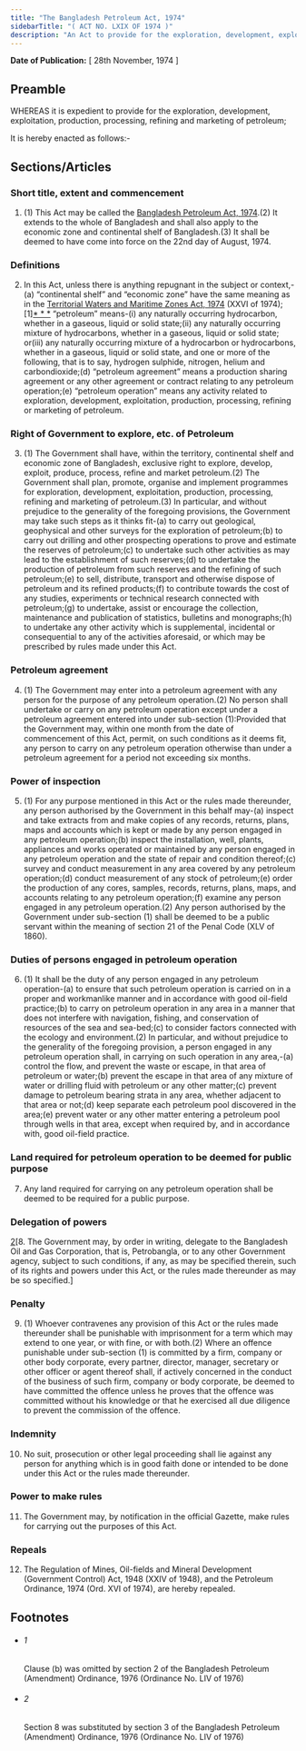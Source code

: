 ```yaml
---
title: "The Bangladesh Petroleum Act, 1974"
sidebarTitle: "( ACT NO. LXIX OF 1974 )"
description: "An Act to provide for the exploration, development, exploitation, production, processing, refining and marketing of petroleum."
---
```


**Date of Publication:** [ 28th November, 1974 ]

## Preamble

WHEREAS it is expedient to provide for the exploration, development, exploitation, production, processing, refining and marketing of petroleum;

It is hereby enacted as follows:-

## Sections/Articles

### Short title, extent and commencement

1. (1) This Act may be called the [Bangladesh Petroleum Act, 1974](/act-480.html "Bangladesh Petroleum Act, 1974").(2) It extends to the whole of Bangladesh and shall also apply to the economic zone and continental shelf of Bangladesh.(3) It shall be deemed to have come into force on the 22nd day of August, 1974.

### Definitions

2. In this Act, unless there is anything repugnant in the subject or context,-(a) “continental shelf” and “economic zone” have the same meaning as in the [Territorial Waters and Maritime Zones Act, 1974](/act-467.html "Territorial Waters and Maritime Zones Act, 1974") (XXVI of 1974);[1][\* \* \*](c) “petroleum” means-(i) any naturally occurring hydrocarbon, whether in a gaseous, liquid or solid state;(ii) any naturally occurring mixture of hydrocarbons, whether in a gaseous, liquid or solid state; or(iii) any naturally occurring mixture of a hydrocarbon or hydrocarbons, whether in a gaseous, liquid or solid state, and one or more of the following, that is to say, hydrogen sulphide, nitrogen, helium and carbondioxide;(d) “petroleum agreement” means a production sharing agreement or any other agreement or contract relating to any petroleum operation;(e) “petroleum operation” means any activity related to exploration, development, exploitation, production, processing, refining or marketing of petroleum.

### Right of Government to explore, etc. of Petroleum

3. (1) The Government shall have, within the territory, continental shelf and economic zone of Bangladesh, exclusive right to explore, develop, exploit, produce, process, refine and market petroleum.(2) The Government shall plan, promote, organise and implement programmes for exploration, development, exploitation, production, processing, refining and marketing of petroleum.(3) In particular, and without prejudice to the generality of the foregoing provisions, the Government may take such steps as it thinks fit-(a) to carry out geological, geophysical and other surveys for the exploration of petroleum;(b) to carry out drilling and other prospecting operations to prove and estimate the reserves of petroleum;(c) to undertake such other activities as may lead to the establishment of such reserves;(d) to undertake the production of petroleum from such reserves and the refining of such petroleum;(e) to sell, distribute, transport and otherwise dispose of petroleum and its refined products;(f) to contribute towards the cost of any studies, experiments or technical research connected with petroleum;(g) to undertake, assist or encourage the collection, maintenance and publication of statistics, bulletins and monographs;(h) to undertake any other activity which is supplemental, incidental or consequential to any of the activities aforesaid, or which may be prescribed by rules made under this Act.

### Petroleum agreement

4. (1) The Government may enter into a petroleum agreement with any person for the purpose of any petroleum operation.(2) No person shall undertake or carry on any petroleum operation except under a petroleum agreement entered into under sub-section (1):Provided that the Government may, within one month from the date of commencement of this Act, permit, on such conditions as it deems fit, any person to carry on any petroleum operation otherwise than under a petroleum agreement for a period not exceeding six months.

### Power of inspection

5. (1) For any purpose mentioned in this Act or the rules made thereunder, any person authorised by the Government in this behalf may-(a) inspect and take extracts from and make copies of any records, returns, plans, maps and accounts which is kept or made by any person engaged in any petroleum operation;(b) inspect the installation, well, plants, appliances and works operated or maintained by any person engaged in any petroleum operation and the state of repair and condition thereof;(c) survey and conduct measurement in any area covered by any petroleum operation;(d) conduct measurement of any stock of petroleum;(e) order the production of any cores, samples, records, returns, plans, maps, and accounts relating to any petroleum operation;(f) examine any person engaged in any petroleum operation.(2) Any person authorised by the Government under sub-section (1) shall be deemed to be a public servant within the meaning of section 21 of the Penal Code (XLV of 1860).

### Duties of persons engaged in petroleum operation

6. (1) It shall be the duty of any person engaged in any petroleum operation-(a) to ensure that such petroleum operation is carried on in a proper and workmanlike manner and in accordance with good oil-field practice;(b) to carry on petroleum operation in any area in a manner that does not interfere with navigation, fishing, and conservation of resources of the sea and sea-bed;(c) to consider factors connected with the ecology and environment.(2) In particular, and without prejudice to the generality of the foregoing provision, a person engaged in any petroleum operation shall, in carrying on such operation in any area,-(a) control the flow, and prevent the waste or escape, in that area of petroleum or water;(b) prevent the escape in that area of any mixture of water or drilling fluid with petroleum or any other matter;(c) prevent damage to petroleum bearing strata in any area, whether adjacent to that area or not;(d) keep separate each petroleum pool discovered in the area;(e) prevent water or any other matter entering a petroleum pool through wells in that area, except when required by, and in accordance with, good oil-field practice.

### Land required for petroleum operation to be deemed for public purpose

7. Any land required for carrying on any petroleum operation shall be deemed to be required for a public purpose.

### Delegation of powers

[2](1)[8. The Government may, by order in writing, delegate to the Bangladesh Oil and Gas Corporation, that is, Petrobangla, or to any other Government agency, subject to such conditions, if any, as may be specified therein, such of its rights and powers under this Act, or the rules made thereunder as may be so specified.]

### Penalty

9. (1) Whoever contravenes any provision of this Act or the rules made thereunder shall be punishable with imprisonment for a term which may extend to one year, or with fine, or with both.(2) Where an offence punishable under sub-section (1) is committed by a firm, company or other body corporate, every partner, director, manager, secretary or other officer or agent thereof shall, if actively concerned in the conduct of the business of such firm, company or body corporate, be deemed to have committed the offence unless he proves that the offence was committed without his knowledge or that he exercised all due diligence to prevent the commission of the offence.

### Indemnity

10. No suit, prosecution or other legal proceeding shall lie against any person for anything which is in good faith done or intended to be done under this Act or the rules made thereunder.

### Power to make rules

11. The Government may, by notification in the official Gazette, make rules for carrying out the purposes of this Act.

### Repeals

12. The Regulation of Mines, Oil-fields and Mineral Development (Government Control) Act, 1948 (XXIV of 1948), and the Petroleum Ordinance, 1974 (Ord. XVI of 1974), are hereby repealed.

## Footnotes

- ###### 1

  Clause (b) was omitted by section 2 of the Bangladesh Petroleum (Amendment) Ordinance, 1976 (Ordinance No. LIV of 1976)

- ###### 2

  Section 8 was substituted by section 3 of the Bangladesh Petroleum (Amendment) Ordinance, 1976 (Ordinance No. LIV of 1976)
